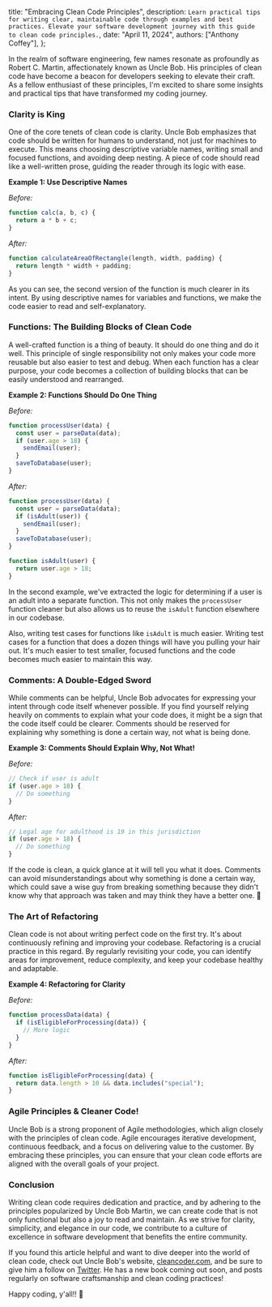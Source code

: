   title: "Embracing Clean Code Principles",
  description: `Learn practical tips for writing clear, maintainable code through examples and best practices. Elevate your software development journey with this guide to clean code principles.`,
  date: "April 11, 2024",
  authors: ["Anthony Coffey"],
};

In the realm of software engineering, few names resonate as profoundly as Robert C. Martin, affectionately known as Uncle Bob. His principles of clean code have become a beacon for developers seeking to elevate their craft. As a fellow enthusiast of these principles, I'm excited to share some insights and practical tips that have transformed my coding journey.

### Clarity is King

One of the core tenets of clean code is clarity. Uncle Bob emphasizes that code should be written for humans to understand, not just for machines to execute. This means choosing descriptive
variable names, writing small and focused functions, and avoiding deep nesting. A piece of code should read like a well-written prose, guiding the reader through its logic with ease.

**Example 1: Use Descriptive Names**

_Before:_
```javascript
function calc(a, b, c) {
  return a * b + c;
}
```

_After:_
```javascript
function calculateAreaOfRectangle(length, width, padding) {
  return length * width + padding;
}

```

As you can see, the second version of the function is much clearer in its intent. By using descriptive names for variables and functions,
we make the code easier to read and self-explanatory.

### Functions: The Building Blocks of Clean Code

A well-crafted function is a thing of beauty. It should do one thing and do it well. This principle of single responsibility not
only makes your code more reusable but also easier to test and debug. When each function has a clear purpose, your code becomes a collection of
building blocks that can be easily understood and rearranged.

**Example 2: Functions Should Do One Thing**

_Before:_
```javascript
function processUser(data) {
  const user = parseData(data);
  if (user.age > 18) {
    sendEmail(user);
  }
  saveToDatabase(user);
}
```

_After:_
```javascript
function processUser(data) {
  const user = parseData(data);
  if (isAdult(user)) {
    sendEmail(user);
  }
  saveToDatabase(user);
}

function isAdult(user) {
  return user.age > 18;
}
```

In the second example, we've extracted the logic for determining if a user is an adult into a separate function. This not only makes the
`processUser` function cleaner but also allows us to reuse the `isAdult` function elsewhere in our codebase.

Also, writing test cases for functions like `isAdult` is much easier. Writing test cases for a function that does a dozen things will have
you pulling your hair out. It's much easier to test smaller, focused functions and the code becomes much easier to maintain this way.


### Comments: A Double-Edged Sword

While comments can be helpful, Uncle Bob advocates for expressing your intent through code itself whenever possible. If you find yourself relying
heavily on comments to explain what your code does, it might be a sign that the code itself could be clearer. Comments should be reserved for
explaining why something is done a certain way, not what is being done.

**Example 3: Comments Should Explain Why, Not What!**

_Before:_
```javascript
// Check if user is adult
if (user.age > 18) {
  // Do something
}
```

_After:_
```javascript
// Legal age for adulthood is 19 in this jurisdiction
if (user.age > 18) {
  // Do something
}
```

If the code is clean, a quick glance at it will tell you what it does. Comments can avoid misunderstandings about why something is done a certain way, which could save a wise guy from breaking something because they didn't know why that approach was taken and may think they have a better one. 🤣

### The Art of Refactoring

Clean code is not about writing perfect code on the first try. It's about continuously refining and improving your codebase. Refactoring is a crucial practice in this regard. By regularly revisiting your code, you can identify areas for improvement, reduce complexity, and keep your codebase healthy and adaptable.

**Example 4: Refactoring for Clarity**

_Before:_
```javascript
function processData(data) {
  if (isEligibleForProcessing(data)) {
    // More logic
  }
}
```

_After:_
```javascript
function isEligibleForProcessing(data) {
  return data.length > 10 && data.includes("special");
}
```

### Agile Principles & Cleaner Code!

Uncle Bob is a strong proponent of Agile methodologies, which align closely with the principles of clean code. Agile encourages iterative development, continuous feedback, and a focus on delivering value to the customer. By embracing these principles, you can ensure that your clean code efforts are aligned with the overall goals of your project.

### Conclusion

Writing clean code requires dedication and practice, and by adhering to the principles popularized by Uncle Bob Martin, we can create code that is not only functional but also a joy to read and maintain. As we strive for clarity, simplicity, and elegance in our code, we contribute to a culture of excellence in software development that benefits the entire community.

If you found this article helpful and want to dive deeper into the world of clean code, check out Uncle Bob's website, <a href="http://cleancoder.com/">cleancoder.com</a>, and be sure to give him a follow on <a href="https://twitter.com/unclebobmartin">Twitter</a>. He has a new book coming out soon, and posts regularly on software craftsmanship and clean coding practices!

Happy coding, y'all!! 🤠

